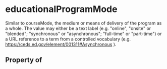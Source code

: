   

# educationalProgramMode

Similar to courseMode, the medium or means of delivery of the program as a whole. The value may either be a text label (e.g. "online", "onsite" or "blended"; "synchronous" or "asynchronous"; "full-time" or "part-time") or a URL reference to a term from a controlled vocabulary (e.g. https://ceds.ed.gov/element/001311#Asynchronous ).

## Property of



